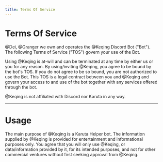 ```yaml
---
title: Terms Of Service
---
```


# Terms Of Service

<span className="mention">@Dei</span>, <span className="mention">@Granger</span> we own and operates the <span className="mention">@Keqing</span> Discord Bot ("Bot"). The following Terms of Service ("TOS") govern your use of the Bot.

Using <span className="mention">@Keqing</span> is at-will and can be terminated at any time by either us or you for any reason. By using/inviting <span className="mention">@Keqing</span>, you agree to be bound by the bot's TOS. If you do not agree to be so bound, you are not authorized to use the Bot. This TOS is a legal contract between you and <span className="mention">@Keqing</span> and govern your access to and use of the bot together with any services offered through the bot.

<span className="mention">@Keqing</span> is not affiliated with Discord nor Karuta in any way.

---- 

# Usage

The main purpose of <span className="mention">@Keqing</span> is a Karuta Helper bot.
The information supplied by <span className="mention">@Keqing</span> is provided for entertainment and informational purposes only. You agree that you will only use <span className="mention">@Keqing</span>, or data/information provided by it, for its intended purposes, and not for other commercial ventures without first seeking approval from <span className="mention">@Keqing</span>.